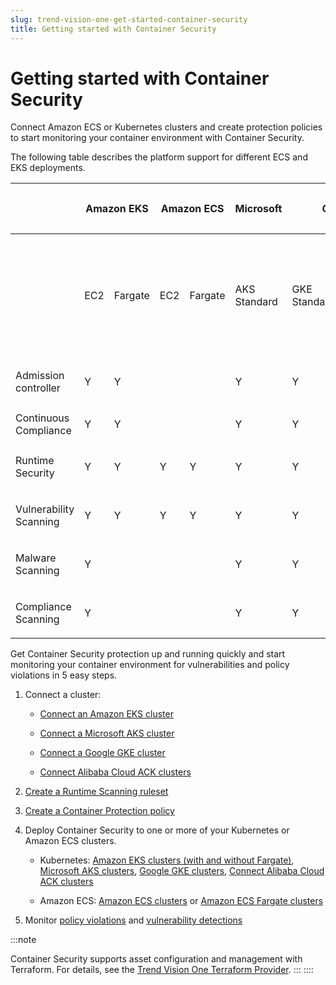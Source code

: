 ```yaml
---
slug: trend-vision-one-get-started-container-security
title: Getting started with Container Security
---
```

# Getting started with Container Security

Connect Amazon ECS or Kubernetes clusters and create protection policies to start monitoring your container environment with Container Security.

The following table describes the platform support for different ECS and EKS deployments.

<table style="width:100%;">
<colgroup>
<col style="width: 10%" />
<col style="width: 10%" />
<col style="width: 10%" />
<col style="width: 10%" />
<col style="width: 10%" />
<col style="width: 10%" />
<col style="width: 10%" />
<col style="width: 10%" />
<col style="width: 10%" />
<col style="width: 10%" />
</colgroup>
<thead>
<tr>
<th></th>
<th colspan="2"><p>Amazon EKS</p></th>
<th colspan="2"><p>Amazon ECS</p></th>
<th><p>Microsoft</p></th>
<th colspan="2"><p>Google</p></th>
<th><p>Alibaba Cloud</p></th>
<th>Kubernetes</th>
</tr>
</thead>
<tbody>
<tr>
<td> </td>
<td><p>EC2</p></td>
<td><p>Fargate</p></td>
<td><p>EC2</p></td>
<td><p>Fargate</p></td>
<td>AKS Standard</td>
<td><p>GKE Standard</p></td>
<td><p>GKE Autopilot</p></td>
<td><p>ACK</p></td>
<td><p>Includes OpenShift, Gardener, and any other self-managed on-prem clusters</p></td>
</tr>
<tr>
<td><p>Admission controller</p></td>
<td><p>Y</p></td>
<td><p>Y</p></td>
<td> </td>
<td> </td>
<td><p>Y</p></td>
<td><p>Y</p></td>
<td><p>Y</p></td>
<td><p>Y</p></td>
<td><p>Y</p></td>
</tr>
<tr>
<td>Continuous Compliance</td>
<td>Y</td>
<td>Y</td>
<td> </td>
<td> </td>
<td>Y</td>
<td>Y</td>
<td>Y</td>
<td><p>Y</p></td>
<td>Y</td>
</tr>
<tr>
<td><p>Runtime Security</p></td>
<td><p>Y</p></td>
<td><p>Y</p></td>
<td><p>Y</p></td>
<td><p>Y</p></td>
<td><p>Y</p></td>
<td><p>Y</p></td>
<td> </td>
<td><p>Y</p></td>
<td><p>Y</p></td>
</tr>
<tr>
<td><p>Vulnerability Scanning</p></td>
<td><p>Y</p></td>
<td><p>Y</p></td>
<td><p>Y</p></td>
<td><p>Y</p></td>
<td><p>Y</p></td>
<td><p>Y</p></td>
<td><p>Y</p></td>
<td><p>Y</p></td>
<td><p>Y</p></td>
</tr>
<tr>
<td><p>Malware Scanning</p></td>
<td>Y</td>
<td> </td>
<td> </td>
<td> </td>
<td><p>Y</p></td>
<td><p>Y</p></td>
<td> </td>
<td><p>Y</p></td>
<td><p>Y</p></td>
</tr>
<tr>
<td><p>Compliance Scanning</p></td>
<td><p>Y</p></td>
<td> </td>
<td> </td>
<td> </td>
<td><p>Y</p></td>
<td><p>Y</p></td>
<td> </td>
<td><p>Y</p></td>
<td><p>Y</p></td>
</tr>
</tbody>
</table>

Get Container Security protection up and running quickly and start monitoring your container environment for vulnerabilities and policy violations in 5 easy steps.

1.  Connect a cluster:

    - [Connect an Amazon EKS cluster](eks-clusters-without-fargate.mdx)

    - [Connect a Microsoft AKS cluster](connecting-microsoft-aks-clusters.mdx)

    - [Connect a Google GKE cluster](connecting-google-gke-clusters.mdx)

    - [Connect Alibaba Cloud ACK clusters](connect-alibaba-ack-clusters.mdx)

2.  [Create a Runtime Scanning ruleset](runtime-security-ruleset.mdx)

3.  [Create a Container Protection policy](create-container-policy.mdx)

4.  Deploy Container Security to one or more of your Kubernetes or Amazon ECS clusters.

    - Kubernetes: [Amazon EKS clusters (with and without Fargate)](eks-clusters-without-fargate.mdx), [Microsoft AKS clusters](connecting-microsoft-aks-clusters.mdx), [Google GKE clusters](connecting-google-gke-clusters.mdx), [Connect Alibaba Cloud ACK clusters](connect-alibaba-ack-clusters.mdx)

    - Amazon ECS: [Amazon ECS clusters](ecs-clusters-new-aws.mdx) or [Amazon ECS Fargate clusters](amazon-ecs-fargate-clusters.mdx)

5.  Monitor [policy violations](events.mdx) and [vulnerability detections](vulnerabilities-container-prot.mdx)

:::note

Container Security supports asset configuration and management with Terraform. For details, see the [Trend Vision One Terraform Provider](https://registry.terraform.io/providers/trendmicro/vision-one/latest).
:::
::::
